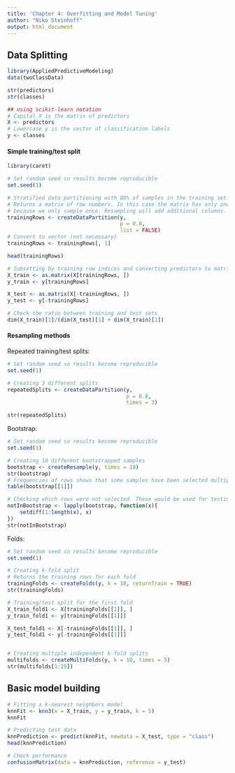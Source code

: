 ```yaml
---
title: 'Chapter 4: Overfitting and Model Tuning'
author: "Niko Steinhoff"
output: html_document
---
```


## Data Splitting
```r
library(AppliedPredictiveModeling)
data(twoClassData)

str(predictors)
str(classes)

## using scikit-learn notation
# Capital X is the matrix of predictors
X <- predictors
# Lowercase y is the vector of classification labels
y <- classes

```

#### Simple training/test split
```r
library(caret)

# Set random seed so results become reproducible
set.seed(1)

# Stratified data partitioning with 80% of samples in the training set. 
# Returns a matrix of row numbers. In this case the matrix has only one column,
# because we only sample once. Resampling will add additional columns.
trainingRows <- createDataPartition(y,
                                    p = 0.8,
                                    list = FALSE)
# Convert to vector (not necessary)
trainingRows <- trainingRows[, 1]

head(trainingRows)

# Subsetting by training row indices and converting predictors to matrix.
X_train <- as.matrix(X[trainingRows, ])
y_train <- y[trainingRows]

X_test <- as.matrix(X[-trainingRows, ])
y_test <- y[-trainingRows]

# Check the ratio between training and test sets
dim(X_train)[1]/(dim(X_test)[1] + dim(X_train)[1])
```

#### Resampling methods
Repeated training/test splits:
```r
# Set random seed so results become reproducible
set.seed(1)

# Creating 3 different splits
repeatedSplits <- createDataPartition(y,
                                      p = 0.8,
                                      times = 3)

str(repeatedSplits)
```

Bootstrap:
```r
# Set random seed so results become reproducible
set.seed(1)

# Creating 10 different bootstrapped samples
bootstrap <- createResample(y, times = 10)
str(bootstrap)
# Frequencies of rows shows that some samples have been selected multiple times
table(bootstrap[[1]])

# Checking which rows were not selected. These would be used for testing.
notInBootstrap <- lapply(bootstrap, function(x){
    setdiff(1:length(x), x)
})
str(notInBootstrap)
```

Folds:
```r
# Set random seed so results become reproducible
set.seed(1)

# Creating k-fold split
# Returns the training rows for each fold
trainingFolds <- createFolds(y, k = 10, returnTrain = TRUE)
str(trainingFolds)

# Training/test split for the first fold
X_train_fold1 <- X[trainingFolds[[1]], ]
y_train_fold1 <- y[trainingFolds[[1]]]

X_test_fold1 <- X[-trainingFolds[[1]], ]
y_test_fold1 <- y[-trainingFolds[[1]]]


# Creating multiple independent k-fold splits
multifolds <- createMultiFolds(y, k = 10, times = 5)
str(multifolds[1:25])
```

## Basic model building
```r
# Fitting a k-nearest neighbors model
knnFit <- knn3(x = X_train, y = y_train, k = 5)
knnFit

# Predicting test data
knnPrediction <- predict(knnFit, newdata = X_test, type = "class")
head(knnPrediction)

# Check performance
confusionMatrix(data = knnPrediction, reference = y_test)
```

